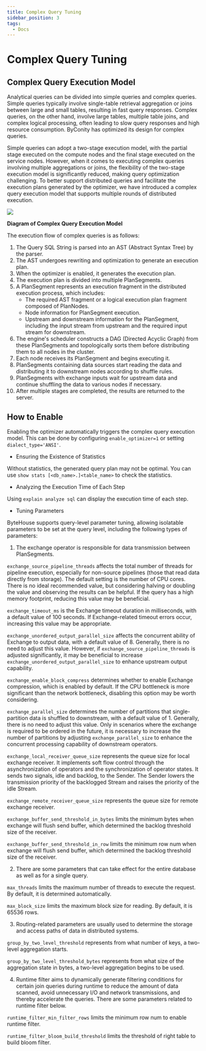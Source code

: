 ```yaml
---
title: Complex Query Tuning
sidebar_position: 3
tags:
  - Docs
---
```


# Complex Query Tuning

## Complex Query Execution Model

Analytical queries can be divided into simple queries and complex queries. Simple queries typically involve single-table retrieval aggregation or joins between large and small tables, resulting in fast query responses. Complex queries, on the other hand, involve large tables, multiple table joins, and complex logical processing, often leading to slow query responses and high resource consumption. ByConity has optimized its design for complex queries.

Simple queries can adopt a two-stage execution model, with the partial stage executed on the compute nodes and the final stage executed on the service nodes. However, when it comes to executing complex queries involving multiple aggregations or joins, the flexibility of the two-stage execution model is significantly reduced, making query optimization challenging. To better support distributed queries and facilitate the execution plans generated by the optimizer, we have introduced a complex query execution model that supports multiple rounds of distributed execution.

![](./assets/complex-query-model.png)

**Diagram of Complex Query Execution Model**

The execution flow of complex queries is as follows:

1. The Query SQL String is parsed into an AST (Abstract Syntax Tree) by the parser.
2. The AST undergoes rewriting and optimization to generate an execution plan.
3. When the optimizer is enabled, it generates the execution plan.
4. The execution plan is divided into multiple PlanSegments.
5. A PlanSegment represents an execution fragment in the distributed execution process, which includes:
   - The required AST fragment or a logical execution plan fragment composed of PlanNodes.
   - Node information for PlanSegment execution.
   - Upstream and downstream information for the PlanSegment, including the input stream from upstream and the required input stream for downstream.
6. The engine's scheduler constructs a DAG (Directed Acyclic Graph) from these PlanSegments and topologically sorts them before distributing them to all nodes in the cluster.
7. Each node receives its PlanSegment and begins executing it.
8. PlanSegments containing data sources start reading the data and distributing it to downstream nodes according to shuffle rules.
9. PlanSegments with exchange inputs wait for upstream data and continue shuffling the data to various nodes if necessary.
10. After multiple stages are completed, the results are returned to the server.

## How to Enable

Enabling the optimizer automatically triggers the complex query execution model. This can be done by configuring `enable_optimizer=1` or setting `dialect_type='ANSI'`.

- Ensuring the Existence of Statistics

Without statistics, the generated query plan may not be optimal. You can use `show stats [<db_name>.]<table_name>` to check the statistics.

- Analyzing the Execution Time of Each Step

Using `explain analyze sql` can display the execution time of each step.

- Tuning Parameters

ByteHouse supports query-level parameter tuning, allowing isolatable parameters to be set at the query level, including the following types of parameters:

1. The exchange operator is responsible for data transmission between PlanSegments.

`exchange_source_pipeline_threads` affects the total number of threads for pipeline execution, especially for non-source pipelines (those that read data directly from storage). The default setting is the number of CPU cores. There is no ideal recommended value, but considering halving or doubling the value and observing the results can be helpful. If the query has a high memory footprint, reducing this value may be beneficial.

`exchange_timeout_ms` is the Exchange timeout duration in milliseconds, with a default value of 100 seconds. If Exchange-related timeout errors occur, increasing this value may be appropriate.

`exchange_unordered_output_parallel_size` affects the concurrent ability of Exchange to output data, with a default value of 8. Generally, there is no need to adjust this value. However, if `exchange_source_pipeline_threads` is adjusted significantly, it may be beneficial to increase `exchange_unordered_output_parallel_size` to enhance upstream output capability.

`exchange_enable_block_compress` determines whether to enable Exchange compression, which is enabled by default. If the CPU bottleneck is more significant than the network bottleneck, disabling this option may be worth considering.

`exchange_parallel_size` determines the number of partitions that single-partition data is shuffled to downstream, with a default value of 1. Generally, there is no need to adjust this value. Only in scenarios where the exchange is required to be ordered in the future, it is necessary to increase the number of partitions by adjusting `exchange_parallel_size` to enhance the concurrent processing capability of downstream operators.

`exchange_local_receiver_queue_size` represents the queue size for local exchange receiver. It implements soft flow control through the asynchronization of operators and the synchronization of operator states. It sends two signals, idle and backlog, to the Sender. The Sender lowers the transmission priority of the backlogged Stream and raises the priority of the idle Stream.

`exchange_remote_receiver_queue_size` represents the queue size for remote exchange receiver.

`exchange_buffer_send_threshold_in_bytes` limits the minimum bytes when exchange will flush send buffer, which determined the backlog threshold size of the receiver.

`exchange_buffer_send_threshold_in_row` limits the minimum row num when exchange will flush send buffer, which determined the backlog threshold size of the receiver.

2. There are some parameters that can take effect for the entire database as well as for a single query.

`max_threads` limits the maximum number of threads to execute the request. By default, it is determined automatically.

`max_block_size` limits the maximum block size for reading. By default, it is 65536 rows.

3. Routing-related parameters are usually used to determine the storage and access paths of data in distributed systems.

`group_by_two_level_threshold` represents from what number of keys, a two-level aggregation starts.

`group_by_two_level_threshold_bytes` represents from what size of the aggregation state in bytes, a two-level aggregation begins to be used.

4. Runtime filter aims to dynamically generate filtering conditions for certain join queries during runtime to reduce the amount of data scanned, avoid unnecessary I/O and network transmissions, and thereby accelerate the queries. There are some parameters related to runtime filter below.

`runtime_filter_min_filter_rows` limits the minimum row num to enable runtime filter.

`runtime_filter_bloom_build_threshold` limits the threshold of right table to build bloom filter.

